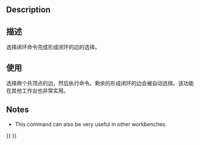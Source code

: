<languages/>

{{Docnav
|[[CAM_SimulatorGL|SimulatorGL]]
|[[CAM_OpActiveToggle|OpActiveToggle]]
|[[CAM_Workbench|CAM]]
|IconL=CAM_SimulatorGL.svg
|IconR=CAM_OpActiveToggle.svg
|IconC=Workbench_CAM.svg
}}

{{GuiCommand
|Name=CAM SelectLoop
|MenuLocation=CAM → Finish Selecting Loop
|Workbenches=[[CAM_Workbench|CAM]]
|Shortcut={{KEY|P}} {{KEY|L}}
|SeeAlso=
}}

==Description==

<div class="mw-translate-fuzzy">
==描述==
选择闭环命令完成形成闭环的边的选择。
</div>

<span id="Usage"></span>
==使用==

<div class="mw-translate-fuzzy">
选择两个共顶点的边，然后执行命令。剩余的形成闭环的边会被自动选择。该功能在其他工作台也非常实用。
</div>

==Notes==

* This command can also be very useful in other workbenches.


{{Docnav
|[[CAM_SimulatorGL|SimulatorGL]]
|[[CAM_OpActiveToggle|OpActiveToggle]]
|[[CAM_Workbench|CAM]]
|IconL=CAM_SimulatorGL.svg
|IconR=CAM_OpActiveToggle.svg
|IconC=Workbench_CAM.svg
}}

{{CAM_Tools_navi{{#translation:}}}}
{{Userdocnavi{{#translation:}}}}
